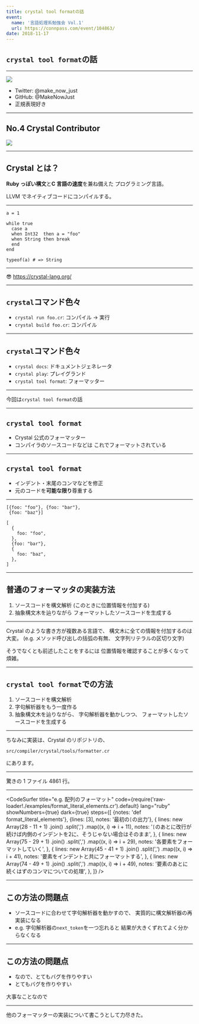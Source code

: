 ```yaml
---
title: crystal tool formatの話
event:
  name: '言語処理系勉強会 Vol.1'
  url: https://connpass.com/event/104863/
date: 2018-11-17
---
```






## `crystal tool format`の話

---

<img src={iconImage} />

- Twitter: @make_now_just
- GitHub: @MakeNowJust
- 正規表現好き

---

## No.4 Crystal Contributor

<img src={no4Image} />

---

## Crystal とは？

**Ruby っぽい構文**と**C 言語の速度**を兼ね備えた
プログラミング言語。

LLVM でネイティブコードにコンパイルする。

---

```crystal
a = 1

while true
  case a
  when Int32  then a = "foo"
  when String then break
  end
end

typeof(a) # => String
```

---

:sunglasses: https://crystal-lang.org/

---

## `crystal`コマンド色々

- `crystal run foo.cr`: コンパイル → 実行
- `crystal build foo.cr`: コンパイル

---

## `crystal`コマンド色々

- `crystal docs`: ドキュメントジェネレータ
- `crystal play`: プレイグランド
- `crystal tool format`: フォーマッター

---

今回は`crystal tool format`の話

---

## `crystal tool format`

- Crystal 公式のフォーマッター
- コンパイラのソースコードなどは
  これでフォーマットされている

---

## `crystal tool format`

- インデント・末尾のコンマなどを修正
- 元のコードを**可能な限り**尊重する

---


```crystal
[{foo: "foo"}, {foo: "bar"},
 {foo: "baz"}]
```

```crystal
[
  {
    foo: "foo",
  },
  {foo: "bar"},
  {
    foo: "baz",
  },
]
```

---

## **普通**のフォーマッタの実装方法

1. ソースコードを構文解析
   (このときに位置情報を付加する)
2. 抽象構文木を辿りながら
   フォーマットしたソースコードを生成する

---

Crystal のような書き方が複数ある言語で、
構文木に全ての情報を付加するのは大変。
(e.g. メソッド呼び出しの括弧の有無、
文字列リテラルの区切り文字)

そうでなくとも前述したことをするには
位置情報を確認することが多くなって煩雑。

---

## `crystal tool format`での方法

1. ソースコードを構文解析
2. 字句解析器をもう一度作る
3. 抽象構文木を辿りながら、
   字句解析器を動かしつつ、
   フォーマットしたソースコードを生成する

---

ちなみに実装は、Crystal のリポジトリの、

`src/compiler/crystal/tools/formatter.cr`

にあります。

---

驚きの 1 ファイル 4861 行。

---

<CodeSurfer
  title="e.g. 配列のフォーマット"
  code={require('raw-loader!./examples/format_literal_elements.cr').default}
  lang="ruby"
  showNumbers={true}
  dark={true}
  steps={[
    {notes: 'def format_literal_elements'},
    {lines: [3], notes: '最初の`[`の出力'},
    {
      lines: new Array(28 - 11 + 1)
        .join()
        .split(',')
        .map((x, i) => i + 11),
      notes: '`[`のあとに改行が続けば内側のインデントを2に、そうじゃない場合はそのまま',
    },
    {
      lines: new Array(75 - 29 + 1)
        .join()
        .split(',')
        .map((x, i) => i + 29),
      notes: '各要素をフォーマットしていく',
    },
    {
      lines: new Array(45 - 41 + 1)
        .join()
        .split(',')
        .map((x, i) => i + 41),
      notes: '要素をインデントと共にフォーマットする',
    },
    {
      lines: new Array(74 - 49 + 1)
        .join()
        .split(',')
        .map((x, i) => i + 49),
      notes: '要素のあとに続くはずのコンマについての処理',
    },
  ]}
/>

---

## この方法の問題点

- ソースコードに合わせて字句解析器を動かすので、
  実質的に構文解析器の再実装になる
- e.g. 字句解析器の`next_token`を一つ忘れると
  結果が大きくずれてよく分からなくなる

---

## この方法の問題点

- なので、とてもバグを作りやすい
- とてもバグを作りやすい

大事なことなので

---

他のフォーマッターの実装について書こうとして力尽きた。
